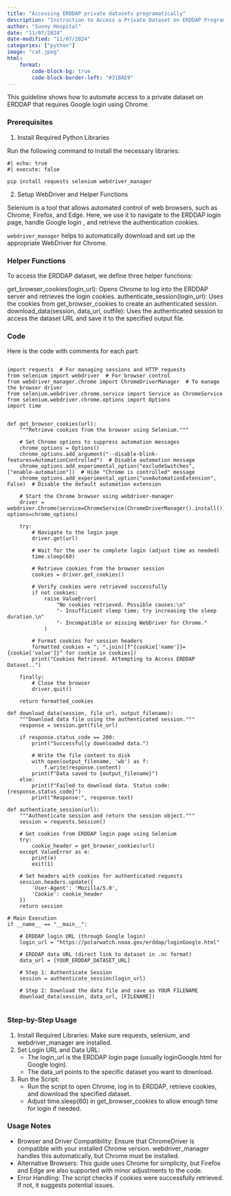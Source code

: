 ```yaml
---
title: "Accessing ERDDAP private datasets programatically"
description: "Instruction to Access a Private Dataset on ERDDAP Programmatically Using Python with Selenium"
author: "Sunny Hospital"
date: "11/07/2024"
date-modified: "11/07/2024"
categories: ["python"]
image: "cat.jpeg"
html:
    format:
        code-block-bg: true
        code-block-border-left: "#31BAE9"
---
```



This guideline shows how to automate access to a private dataset on ERDDAP that requires Google login using Chrome.


### Prerequisites

1. Install Required Python Libraries

Run the following command to install the necessary libraries:

``` 
#| echo: true
#| execute: false

pip install requests selenium webdriver_manager

```

2.  Setup WebDriver and Helper Functions

Selenium is a tool that allows automated control of web browsers, such as Chrome, Firefox, and Edge. Here, we use it to navigate to the ERDDAP login page, handle Google login , and retrieve the authentication cookies.

`webdriver_manager` helps to automatically download and set up the appropriate WebDriver for Chrome.

### Helper Functions

To access the ERDDAP dataset, we define three helper functions:

get_browser_cookies(login_url): Opens Chrome to log into the ERDDAP server and retrieves the login cookies.
authenticate_session(login_url): Uses the cookies from get_browser_cookies to create an authenticated session.
download_data(session, data_url, outfile): Uses the authenticated session to access the dataset URL and save it to the specified output file.

### Code
Here is the code with comments for each part:

```

import requests  # For managing sessions and HTTP requests
from selenium import webdriver  # For browser control
from webdriver_manager.chrome import ChromeDriverManager  # To manage the browser driver
from selenium.webdriver.chrome.service import Service as ChromeService
from selenium.webdriver.chrome.options import Options
import time


def get_browser_cookies(url):
    """Retrieve cookies from the browser using Selenium."""
    
    # Set Chrome options to suppress automation messages
    chrome_options = Options()
    chrome_options.add_argument("--disable-blink-features=AutomationControlled")  # Disable automation message
    chrome_options.add_experimental_option("excludeSwitches", ["enable-automation"])  # Hide "Chrome is controlled" message
    chrome_options.add_experimental_option("useAutomationExtension", False)  # Disable the default automation extension

    # Start the Chrome browser using webdriver-manager
    driver = webdriver.Chrome(service=ChromeService(ChromeDriverManager().install()), options=chrome_options)

    try:
        # Navigate to the login page
        driver.get(url)
        
        # Wait for the user to complete login (adjust time as needed)
        time.sleep(60)  

        # Retrieve cookies from the browser session
        cookies = driver.get_cookies()
        
        # Verify cookies were retrieved successfully
        if not cookies:
            raise ValueError(
                "No cookies retrieved. Possible causes:\n"
                "- Insufficient sleep time; try increasing the sleep duration.\n"
                "- Incompatible or missing WebDriver for Chrome."
            )

        # Format cookies for session headers
        formatted_cookies = "; ".join([f"{cookie['name']}={cookie['value']}" for cookie in cookies])
        print("Cookies Retrieved. Attempting to Access ERDDAP Dataset..")
        
    finally:
        # Close the browser
        driver.quit()
    
    return formatted_cookies

def download_data(session, file_url, output_filename):
    """Download data file using the authenticated session."""
    response = session.get(file_url)

    if response.status_code == 200:
        print("Successfully downloaded data.")

        # Write the file content to disk
        with open(output_filename, 'wb') as f:
            f.write(response.content)
        print(f"Data saved to {output_filename}")
    else:
        print(f"Failed to download data. Status code: {response.status_code}")
        print("Response:", response.text)

def authenticate_session(url):
    """Authenticate session and return the session object."""
    session = requests.Session()

    # Get cookies from ERDDAP login page using Selenium
    try:
        cookie_header = get_browser_cookies(url)
    except ValueError as e:
        print(e)
        exit(1)

    # Set headers with cookies for authenticated requests
    session.headers.update({
        'User-Agent': 'Mozilla/5.0',
        'Cookie': cookie_header
    })
    return session

# Main Execution
if __name__ == "__main__":

    # ERDDAP login URL (through Google login)
    login_url = "https://polarwatch.noaa.gov/erddap/loginGoogle.html"
    
    # ERDDAP data URL (direct link to dataset in .nc format)
    data_url = [YOUR_ERDDAP_DATASET_URL]
    
    # Step 1: Authenticate Session
    session = authenticate_session(login_url)

    # Step 2: Download the data file and save as YOUR FILENAME
    download_data(session, data_url, [FILENAME])


```


### Step-by-Step Usage

1. Install Required Libraries: Make sure requests, selenium, and webdriver_manager are installed.
2. Set Login URL and Data URL:
    * The login_url is the ERDDAP login page (usually loginGoogle.html for Google login).
    * The data_url points to the specific dataset you want to download.

3. Run the Script:
    * Run the script to open Chrome, log in to ERDDAP, retrieve cookies, and download the specified dataset.
    * Adjust time.sleep(60) in get_browser_cookies to allow enough time for login if needed.

### Usage Notes
* Browser and Driver Compatibility: Ensure that ChromeDriver is compatible with your installed Chrome version. 
webdriver_manager handles this automatically, but Chrome must be installed.
* Alternative Browsers: This guide uses Chrome for simplicity, but Firefox and Edge are also supported with minor adjustments to the code.
* Error Handling: The script checks if cookies were successfully retrieved. If not, it suggests potential issues.

